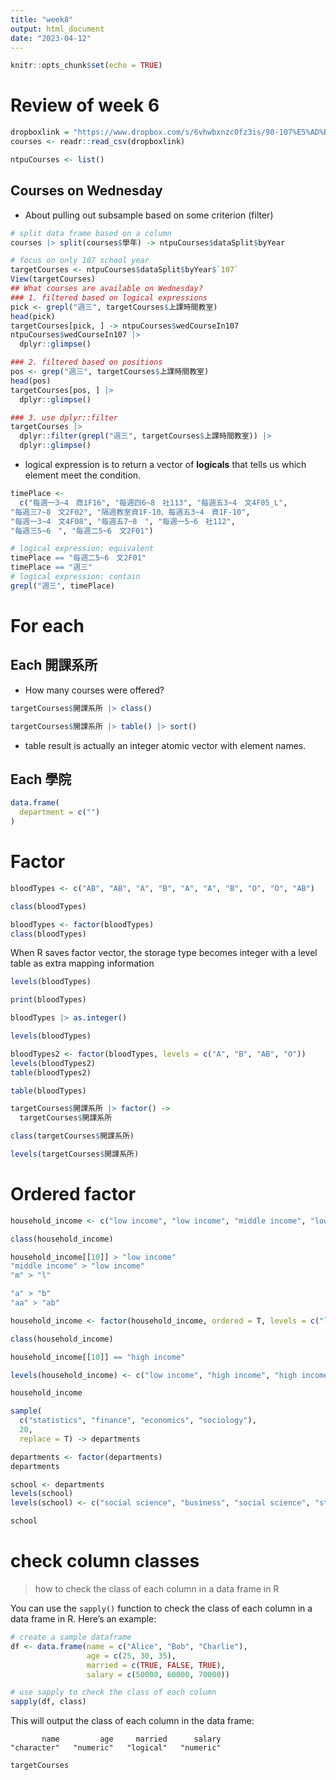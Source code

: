 ```yaml
---
title: "week8"
output: html_document
date: "2023-04-12"
---
```


```r
knitr::opts_chunk$set(echo = TRUE)
```

# Review of week 6

```r
dropboxlink = "https://www.dropbox.com/s/6vhwbxnzc0fz3is/90-107%E5%AD%B8%E5%B9%B4%E5%BA%A6%E5%A4%A7%E5%AD%B8%E9%83%A8%E8%AA%B2%E7%A8%8B%E8%B3%87%E6%96%99.csv?dl=1"
courses <- readr::read_csv(dropboxlink)
```

```r
ntpuCourses <- list()
```

## Courses on Wednesday

  * About pulling out subsample based on some criterion (filter)

```r
# split data frame based on a column 
courses |> split(courses$學年) -> ntpuCourses$dataSplit$byYear

# focus on only 107 school year
targetCourses <- ntpuCourses$dataSplit$byYear$`107` 
View(targetCourses)
## What courses are available on Wednesday?
### 1. filtered based on logical expressions
pick <- grepl("週三", targetCourses$上課時間教室)
head(pick)
targetCourses[pick, ] -> ntpuCourses$wedCourseIn107
ntpuCourses$wedCourseIn107 |> 
  dplyr::glimpse()

### 2. filtered based on positions
pos <- grep("週三", targetCourses$上課時間教室)
head(pos)
targetCourses[pos, ] |> 
  dplyr::glimpse()

### 3. use dplyr::filter
targetCourses |>
  dplyr::filter(grepl("週三", targetCourses$上課時間教室)) |> 
  dplyr::glimpse()
```

-   logical expression is to return a vector of **logicals** that tells us which element meet the condition.

```r
timePlace <- 
  c("每週一3~4　商1F16", "每週四6~8　社113", "每週五3~4　文4F05_L", 
"每週三7~8　文2F02", "隔週教室資1F-10、每週五3~4　資1F-10", 
"每週一3~4　文4F08", "每週五7~8　", "每週一5~6　社112", 
"每週三5~6　", "每週二5~6　文2F01")

# logical expression: equivalent
timePlace == "每週二5~6　文2F01"
timePlace == "週三"
# logical expression: contain
grepl("週三", timePlace)
```

# For each

## Each 開課系所 

-   How many courses were offered?

```r
targetCourses$開課系所 |> class()
```

```r
targetCourses$開課系所 |> table() |> sort()
```

  * table result is actually an integer atomic vector with element names. 


## Each 學院

```r
data.frame(
  department = c("")
)
```

# Factor

```r
bloodTypes <- c("AB", "AB", "A", "B", "A", "A", "B", "O", "O", "AB")
```

```r
class(bloodTypes)
```

```r
bloodTypes <- factor(bloodTypes)
class(bloodTypes)
```

When R saves factor vector, the storage type becomes integer with a level table as extra mapping information
```r
levels(bloodTypes)
```

```r
print(bloodTypes)
```

```r
bloodTypes |> as.integer()
```


```r
levels(bloodTypes)
```

```r
bloodTypes2 <- factor(bloodTypes, levels = c("A", "B", "AB", "O"))
levels(bloodTypes2)
table(bloodTypes2)
```

```r
table(bloodTypes)
```


```r
targetCourses$開課系所 |> factor() ->
  targetCourses$開課系所

class(targetCourses$開課系所)
```

```r
levels(targetCourses$開課系所)
```

# Ordered factor

```r
household_income <- c("low income", "low income", "middle income", "low income", "high income", "middle income", "high income", "high income", "middle income", "middle income")

class(household_income)
```

```r
household_income[[10]] > "low income"
"middle income" > "low income"
"m" > "l"
```

```r
"a" > "b"
"aa" > "ab"
```

```r
household_income <- factor(household_income, ordered = T, levels = c("low income", "middle income", "high income"))
```


```r
class(household_income)
```

```r
household_income[[10]] == "high income"
```


```r
levels(household_income) <- c("low income", "high income", "high income")
```

```r
household_income
```
```r
sample(
  c("statistics", "finance", "economics", "sociology"), 
  20, 
  replace = T) -> departments
```

```r
departments <- factor(departments)
departments
```
```r
school <- departments
levels(school)
levels(school) <- c("social science", "business", "social science", "statistics")

school
```

# check column classes

>  how to check the class of each column in a data frame in R 

You can use the `sapply()` function to check the class of each column in a data frame in R. Here's an example:

```R
# create a sample dataframe
df <- data.frame(name = c("Alice", "Bob", "Charlie"),
                 age = c(25, 30, 35),
                 married = c(TRUE, FALSE, TRUE),
                 salary = c(50000, 60000, 70000))

# use sapply to check the class of each column
sapply(df, class)
```

This will output the class of each column in the data frame:

```
       name         age     married      salary 
"character"   "numeric"   "logical"   "numeric" 
```

```r
targetCourses
```

